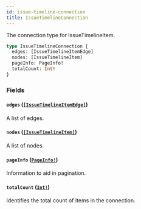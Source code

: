 ```yaml
---
id: issue-timeline-connection
title: IssueTimelineConnection
---
```


The connection type for IssueTimelineItem.

```graphql
type IssueTimelineConnection {
  edges: [IssueTimelineItemEdge]
  nodes: [IssueTimelineItem]
  pageInfo: PageInfo!
  totalCount: Int!
}
```

### Fields

#### `edges` ([`[IssueTimelineItemEdge]`](/docs/api/objects/issue-timeline-item-edge))

A list of edges.

#### `nodes` ([`[IssueTimelineItem]`](/docs/api/unions/issue-timeline-item))

A list of nodes.

#### `pageInfo` ([`PageInfo!`](/docs/api/objects/page-info))

Information to aid in pagination.

#### `totalCount` ([`Int!`](/docs/api/scalars/int))

Identifies the total count of items in the connection.
